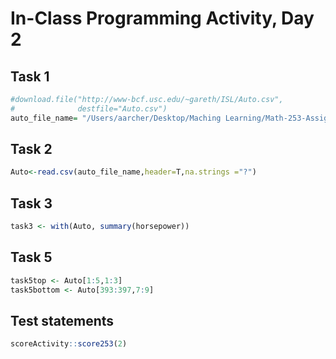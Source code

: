 # In-Class Programming Activity, Day 2

## Task 1

```r
#download.file("http://www-bcf.usc.edu/~gareth/ISL/Auto.csv",
#              destfile="Auto.csv")
auto_file_name= "/Users/aarcher/Desktop/Maching Learning/Math-253-Assignments/Auto.csv"
```

## Task 2

```r
Auto<-read.csv(auto_file_name,header=T,na.strings ="?")
```

## Task 3

```r
task3 <- with(Auto, summary(horsepower))
```

## Task 5
```r
task5top <- Auto[1:5,1:3]
task5bottom <- Auto[393:397,7:9]
```
## Test statements

```r
scoreActivity::score253(2)
```